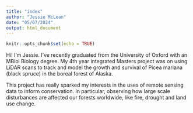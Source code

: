 ```yaml
---
title: "index"
author: "Jessie McLean"
date: "05/07/2024"
output: html_document
---
```


```r
knitr::opts_chunk$set(echo = TRUE)
```

Hi! I'm Jessie. I've recently graduated from the University of Oxford with an MBiol Biology degree. My 4th year integrated Masters project was on using LiDAR scans to track and model the growth and survival of Picea mariana (black spruce) in the boreal forest of Alaska. 

This project has really sparked my interests in the uses of remote sensing data to inform conservation. In particular, observing how large scale disturbances are affected our forests worldwide, like fire, drought and land use change. 
